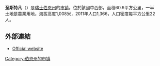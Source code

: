 {{noteTA|G1=瑞士地名}}
'''圣斯特凡'''（{{lang-de|St. Stephan}}）是[[瑞士|瑞士]][[伯恩州|伯恩州]]的[[市镇_(瑞士)|市镇]]，位於該國中西部，面積60.9平方公里，一半土地是農業用地，海拔高度1,008米，2011年人口1,366，人口密度每平方公里22人。

==外部連結==
* [http://www.ststephan.ch/ Official website] {{Wayback|url=http://www.ststephan.ch/ |date=20161009095022 }} {{de icon}}

{{Switzerland-geo-stub}}
[[Category:伯恩州的市镇|Category:伯恩州的市镇]]